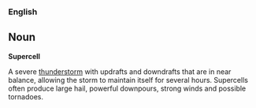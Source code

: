 ===English===

==Noun==

'''Supercell'''

A severe [[thunderstorm]] with updrafts and downdrafts that are in near balance, allowing the storm to maintain itself for several hours. Supercells often produce large hail, powerful downpours, strong winds and possible tornadoes.